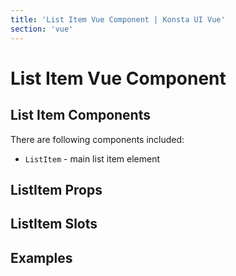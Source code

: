```yaml
---
title: 'List Item Vue Component | Konsta UI Vue'
section: 'vue'
---
```



# List Item Vue Component

## List Item Components

There are following components included:

- `ListItem` - main list item element

## ListItem Props

<ListItemProps />

## ListItem Slots

<ListItemSlots />

## Examples

<ListExample />
